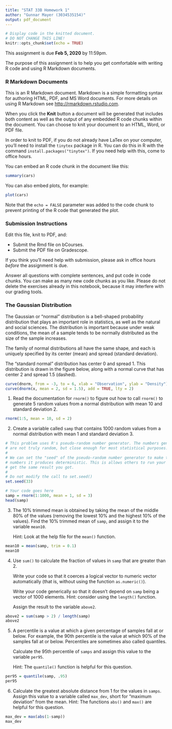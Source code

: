 ```yaml
---
title: "STAT 33B Homework 1"
author: "Gunnar Mayer (3034535154)"
output: pdf_document
---
```


```r
# Display code in the knitted document.
# DO NOT CHANGE THIS LINE!
knitr::opts_chunk$set(echo = TRUE)
```

This assignment is due __Feb 5, 2020__ by 11:59pm.

The purpose of this assignment is to help you get comfortable with writing R
code and using R Markdown documents.

### R Markdown Documents

This is an R Markdown document. Markdown is a simple formatting syntax for
authoring HTML, PDF, and MS Word documents. For more details on using R
Markdown see <http://rmarkdown.rstudio.com>.

When you click the **Knit** button a document will be generated that includes
both content as well as the output of any embedded R code chunks within the
document. You can choose to knit your document to an HTML, Word, or PDF file.

In order to knit to PDF, if you do not already have LaTex on your computer,
you'll need to install the `tinytex` package in R. You can do this in R with
the command `install.packages("tinytex")`. If you need help with this, come to
office hours.

You can embed an R code chunk in the document like this:

```r
summary(cars)
```

You can also embed plots, for example:

```r
plot(cars)
```

Note that the `echo = FALSE` parameter was added to the code chunk to prevent
printing of the R code that generated the plot.

### Submission Instructions

Edit this file, knit to PDF, and:

* Submit the Rmd file on bCourses.
* Submit the PDF file on Gradescope.

If you think you'll need help with submission, please ask in office hours
_before_ the assignment is due.

Answer all questions with complete sentences, and put code in code chunks. You
can make as many new code chunks as you like. Please do not delete the exercises
already in this notebook, because it may interfere with our grading tools.

### The Gaussian Distribution

The Gaussian or "normal" distribution is a bell-shaped probability distribution
that plays an important role in statistics, as well as the natural and social
sciences. The distribution is important because under weak conditions, the mean
of a sample tends to be normally distributed as the size of the sample
increases.

The family of normal distributions all have the same shape, and each is
uniquely specified by its center (mean) and spread (standard deviation).

The "standard normal" distribution has center 0 and spread 1. This distribution
is drawn in the figure below, along with a normal curve that has center 2 and
spread 1.5 (dashed).

```r
curve(dnorm, from = -3, to = 6, xlab = "Observation", ylab = "Density")
curve(dnorm(x, mean = 2, sd = 1.5), add = TRUE, lty = 2)
```


1. Read the documentation for `rnorm()` to figure out how to call `rnorm()` to
   generate 5 random values from a normal distribution with mean 10 and
   standard deviation 2.

```r
rnorm(1:5, mean = 10, sd = 2)
```

2. Create a variable called `samp` that contains 1000 random values from a
   normal distribution with mean 1 and standard deviation 3.

```r
# This problem uses R's pseudo-random number generator. The numbers generated
# are not truly random, but close enough for most statistical purposes.
#
# We can set the "seed" of the pseudo-random number generator to make the
# numbers it produces deterministic. This is allows others to run your code and
# get the same result you got.
#
# Do not modify the call to set.seed()
set.seed(33)

# Your code goes here
samp = rnorm(1:1000, mean = 1, sd = 3)
head(samp)
```

3. The 10% trimmed mean is obtained by taking the mean of the middle 80% of the
   values (removing the lowest 10% and the highest 10% of the values). Find the
   10% trimmed mean of `samp`, and assign it to the variable `mean10`.

   Hint: Look at the help file for the `mean()` function.

```r
mean10 = mean(samp, trim = 0.1)
mean10
```

4. Use `sum()` to calculate the fraction of values in `samp` that are greater
   than 2.

   Write your code so that it coerces a logical vector to numeric vector
   automatically (that is, without using the function `as.numeric()`).

   Write your code generically so that it doesn't depend on `samp` being a
   vector of 1000 elements. Hint: consider using the `length()` function.

   Assign the result to the variable `above2`.

```r
above2 = sum(samp > 2) / length(samp)
above2
```


5. A percentile is a value at which a given percentage of samples fall at or
   below. For example, the 90th percentile is the value at which 90% of the
   samples fall at or below. Percentiles are sometimes also called quantiles.

   Calculate the 95th percentile of `samps` and assign this value to the
   variable `per95`.

   Hint: The `quantile()` function is helpful for this question.

```r
per95 = quantile(samp, .95)
per95
```


6. Calculate the greatest absolute distance from 1 for the values in `samps`.
   Assign this value to a variable called `max_dev`, short for "maximum
   deviation" from the mean. Hint: The functions `abs()` and `max()` are
   helpful for this question.

```r
max_dev = max(abs(1-samp))
max_dev
```
